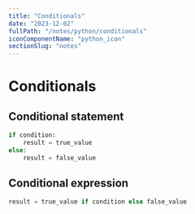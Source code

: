 ```yaml
---
title: "Conditionals"
date: "2023-12-02"
fullPath: "/notes/python/conditionals"
iconComponentName: "python_icon"
sectionSlug: "notes"
---
```


# Conditionals

## Conditional statement

```python
if condition:
    result = true_value
else:
    result = false_value
```

## Conditional expression

```python
result = true_value if condition else false_value
```
